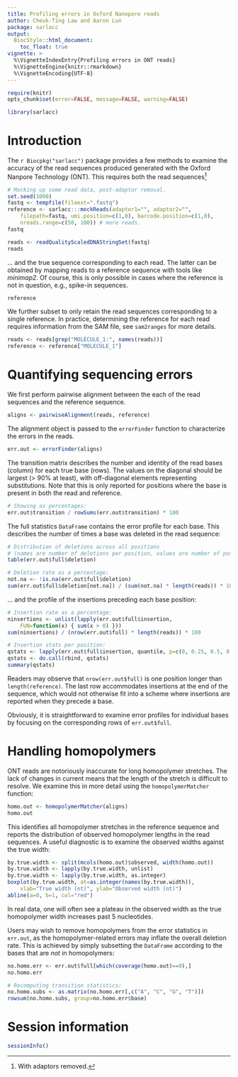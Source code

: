 ```yaml
---
title: Profiling errors in Oxford Nanopore reads
author: Cheuk-Ting Law and Aaron Lun
package: sarlacc
output: 
  BiocStyle::html_document:
    toc_float: true
vignette: >
  %\VignetteIndexEntry{Profiling errors in ONT reads}
  %\VignetteEngine{knitr::rmarkdown}
  %\VignetteEncoding{UTF-8}
---
```



```r
require(knitr)
opts_chunk$set(error=FALSE, message=FALSE, warning=FALSE)
```

```r
library(sarlacc)
```

# Introduction

The `r Biocpkg("sarlacc")` package provides a few methods to examine the accuracy of the read sequences produced generated with the Oxford Nanpore Technology (ONT).
This requires both the read sequences^[With adaptors removed.]

```r
# Mocking up some read data, post-adaptor removal.
set.seed(1000)
fastq <- tempfile(fileext=".fastq")
reference <- sarlacc:::mockReads(adaptor1="", adaptor2="",
    filepath=fastq, umi.position=c(1,0), barcode.position=c(1,0),
    nreads.range=c(50, 100)) # more reads.
fastq 

reads <- readQualityScaledDNAStringSet(fastq)
reads
```

... and the true sequence corresponding to each read.
The latter can be obtained by mapping reads to a reference sequence with tools like _minimap2_.
Of course, this is only possible in cases where the reference is not in question, e.g., spike-in sequences.

```r
reference
```

We further subset to only retain the read sequences corresponding to a single reference.
In practice, determining the reference for each read requires information from the SAM file, see `sam2ranges` for more details.

```r
reads <- reads[grep("MOLECULE_1:", names(reads))]
reference <- reference["MOLECULE_1"]
```

# Quantifying sequencing errors

We first perform pairwise alignment between the each of the read sequences and the reference sequence.

```r
aligns <- pairwiseAlignment(reads, reference)
```

The alignment object is passed to the `errorFinder` function to characterize the errors in the reads.

```r
err.out <- errorFinder(aligns)
```

The transition matrix describes the number and identity of the read bases (column) for each true base (rows).
The values on the diagonal should be largest (> 90% at least), with off-diagonal elements representing substitutions.
Note that this is only reported for positions where the base is present in both the read and reference.

```r
# Showing as percentages:
err.out$transition / rowSums(err.out$transition) * 100
```

The full statistics `DataFrame` contains the error profile for each base.
This describes the number of times a base was deleted in the read sequence:

```r
# Distribution of deletions across all positions
# (names are number of deletions per position, values are number of positions).
table(err.out$full$deletion)

# Deletion rate as a percentage:
not.na <- !is.na(err.out$full$deletion)
sum(err.out$full$deletion[not.na]) / (sum(not.na) * length(reads)) * 100
```

... and the profile of the insertions preceding each base position:

```r
# Insertion rate as a percentage:
ninsertions <- unlist(lapply(err.out$full$insertion, 
    FUN=function(x) { sum(x > 0) }))
sum(ninsertions) / (nrow(err.out$full) * length(reads)) * 100

# Insertion stats per position:
qstats <- lapply(err.out$full$insertion, quantile, p=c(0, 0.25, 0.5, 0.75, 1))
qstats <- do.call(rbind, qstats) 
summary(qstats)
```

Readers may observe that `nrow(err.out$full)` is one position longer than `length(reference)`.
The last row accommodates insertions at the end of the sequence, which would not otherwise fit into a scheme where insertions are reported when they precede a base.

Obviously, it is straightforward to examine error profiles for individual bases by focusing on the corresponding rows of `err.out$full`.

# Handling homopolymers

ONT reads are notoriously inaccurate for long homopolymer stretches.
The lack of changes in current means that the length of the stretch is difficult to resolve.
We examine this in more detail using the `homopolymerMatcher` function:

```r
homo.out <- homopolymerMatcher(aligns)
homo.out
```

This identifies all homopolymer stretches in the reference sequence and reports the distribution of observed homopolymer lengths in the read sequences.
A useful diagnostic is to examine the observed widths against the true width:

```r
by.true.width <- split(mcols(homo.out)$observed, width(homo.out))
by.true.width <- lapply(by.true.width, unlist) 
by.true.width <- lapply(by.true.width, as.integer) 
boxplot(by.true.width, at=as.integer(names(by.true.width)),
    xlab="True width (nt)", ylab="Observed width (nt)")
abline(a=0, b=1, col="red")
```

In real data, one will often see a plateau in the observed width as the true homopolymer width increases past 5 nucleotides.

Users may wish to remove homopolymers from the error statistics in `err.out`, as the homopolymer-related errors may inflate the overall deletion rate.
This is achieved by simply subsetting the `DataFrame` according to the bases that are _not_ in homopolymers:

```r
no.homo.err <- err.out$full[which(coverage(homo.out)==0),]
no.homo.err

# Recomputing transition statistics:
no.homo.subs <- as.matrix(no.homo.err[,c("A", "C", "G", "T")])
rowsum(no.homo.subs, group=no.homo.err$base)
```

# Session information

```r
sessionInfo()
```
